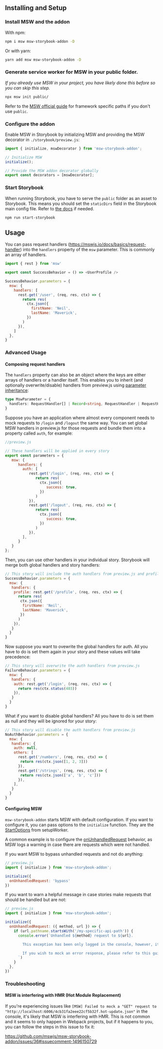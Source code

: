 
<Meta title="Guides/Getting Started" />

## Installing and Setup

### Install MSW and the addon

With npm:

```sh
npm i msw msw-storybook-addon -D
```

Or with yarn:

```sh
yarn add msw msw-storybook-addon -D
```

### Generate service worker for MSW in your public folder.

_If you already use MSW in your project, you have likely done this before so you can skip this step._

```sh
npx msw init public/
```

Refer to the [MSW official guide](https://mswjs.io/docs/getting-started/integrate/browser) for framework specific paths if you don't use `public`.

### Configure the addon

Enable MSW in Storybook by initializing MSW and providing the MSW decorator in `./storybook/preview.js`:

```js
import { initialize, mswDecorator } from 'msw-storybook-addon';

// Initialize MSW
initialize();

// Provide the MSW addon decorator globally
export const decorators = [mswDecorator];
```

### Start Storybook

When running Storybook, you have to serve the `public` folder as an asset to Storybook. This means you should set the `staticDirs` field in the Storybook main config file. Refer to [the docs](https://storybook.js.org/docs/react/configure/images-and-assets#serving-static-files-via-storybook-configuration) if needed.

```sh
npm run start-storybook
```

## Usage

You can pass request handlers (https://mswjs.io/docs/basics/request-handler) into the `handlers` property of the `msw` parameter. This is commonly an array of handlers.

```js
import { rest } from 'msw'

export const SuccessBehavior = () => <UserProfile />

SuccessBehavior.parameters = {
  msw: {
    handlers: [
      rest.get('/user', (req, res, ctx) => {
        return res(
          ctx.json({
            firstName: 'Neil',
            lastName: 'Maverick',
          })
        )
      }),
    ]
  },
}
```

### Advanced Usage

#### Composing request handlers

The `handlers` property can also be an object where the keys are either arrays of handlers or a handler itself. This enables you to inherit (and optionally overwrite/disable) handlers from preview.js using [parameter inheritance](https://storybook.js.org/docs/react/writing-stories/parameters#rules-of-parameter-inheritance):

```ts
type MswParameter = {
  handlers: RequestHandler[] | Record<string, RequestHandler | RequestHandler[]>
}
``` 

Suppose you have an application where almost every component needs to mock requests to `/login` and `/logout` the same way. 
You can set global MSW handlers in preview.js for those requests and bundle them into a property called `auth`, for example:

```js
//preview.js

// These handlers will be applied in every story
export const parameters = {
   msw: {
      handlers: {
        auth: [
           rest.get('/login', (req, res, ctx) => {
              return res(
                ctx.json({
                   success: true,
                })
              )
           }),
           rest.get('/logout', (req, res, ctx) => {
              return res(
                ctx.json({
                   success: true,
                })
              )
           }),
        ],
      }
   }
};
```

Then, you can use other handlers in your individual story. Storybook will merge both global handlers and story handlers:

```js
// This story will include the auth handlers from preview.js and profile handlers
SuccessBehavior.parameters = {
  msw: {
   handlers: {
    profile: rest.get('/profile', (req, res, ctx) => {
      return res(
       ctx.json({
        firstName: 'Neil',
        lastName: 'Maverick',
       })
      )
    }),
   }
  }
}
```

Now suppose you want to ovewrite the global handlers for auth. All you have to do is set them again in your story and these values will take precedence:
```js
// This story will overwrite the auth handlers from preview.js
FailureBehavior.parameters = {
  msw: {
   handlers: {
    auth: rest.get('/login', (req, res, ctx) => {
      return res(ctx.status(403))
    }),
   }
  }
}

```

What if you want to disable global handlers? All you have to do is set them as null and they will be ignored for your story:
```js
// This story will disable the auth handlers from preview.js
NoAuthBehavior.parameters = {
  msw: {
   handlers: {
    auth: null,
    others: [
      rest.get('/numbers', (req, res, ctx) => {
       return res(ctx.json([1, 2, 3]))
      }),
      rest.get('/strings', (req, res, ctx) => {
       return res(ctx.json(['a', 'b', 'c']))
      }),
    ],
   }
  }
}
```

#### Configuring MSW

`msw-storybook-addon` starts MSW with default configuration. If you want to configure it, you can pass options to the `initialize` function. They are the [StartOptions](https://mswjs.io/docs/api/setup-worker/start) from setupWorker.

A common example is to configure the [onUnhandledRequest](https://mswjs.io/docs/api/setup-worker/start#onunhandledrequest) behavior, as MSW logs a warning in case there are requests which were not handled.

If you want MSW to bypass unhandled requests and not do anything:
```js
// preview.js
import { initialize } from 'msw-storybook-addon';

initialize({
  onUnhandledRequest: 'bypass'
})
```

If you want to warn a helpful message in case stories make requests that should be handled but are not:
```js
// preview.js
import { initialize } from 'msw-storybook-addon';

initialize({
  onUnhandledRequest: ({ method, url }) => {
    if (url.pathname.startsWith('/my-specific-api-path')) {
      console.error(`Unhandled ${method} request to ${url}.

        This exception has been only logged in the console, however, it's strongly recommended to resolve this error as you don't want unmocked data in Storybook stories.

        If you wish to mock an error response, please refer to this guide: https://mswjs.io/docs/recipes/mocking-error-responses
      `)
    }
  },
})
```

### Troubleshooting

#### MSW is interfering with HMR (Hot Module Replacement)

If you're experiencing issues like `[MSW] Failed to mock a "GET" request to "http://localhost:6006/4cb31fa2eee22cf5b32f.hot-update.json"` in the console, it's likely that MSW is interfering with HMR. This is not common and it seems to only happen in Webpack projects, but if it happens to you, you can follow the steps in this issue to fix it:

https://github.com/mswjs/msw-storybook-addon/issues/36#issuecomment-1496150729

